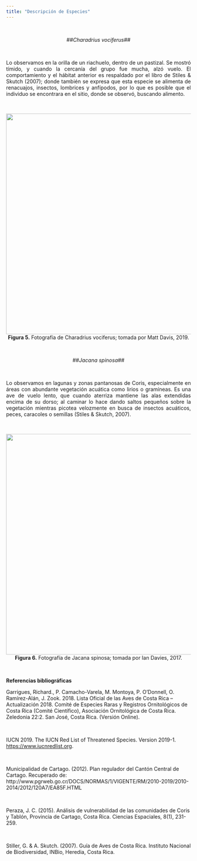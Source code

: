---
title: "Descripción de Especies"
---
\
<p align="center">
##*Charadrius vociferus*##
</p>
\
<p align="justify">
Lo observamos en la orilla de un riachuelo, dentro de un pastizal. Se mostró tímido, y cuando la cercanía del grupo fue mucha, alzó vuelo. El comportamiento y el hábitat anterior es respaldado por el libro de Stiles & Skutch (2007); donde también se expresa que esta especie se alimenta de renacuajos, insectos, lombrices y anfípodos, por lo que es posible que el individuo se encontrara en el sitio, donde se observó, buscando alimento. 
</p>
\
<p align="center">
![](imagenes/cvociferus.jpg){width=600px}
\
**Figura 5.** Fotografía de Charadrius vociferus; tomada por Matt Davis, 2019. 
</p>
\
<p align="center">
##*Jacana spinosa*##
</p>
\
<p align="justify">
Lo observamos en lagunas y zonas pantanosas de Coris, especialmente en áreas con abundante vegetación acuática como lirios o gramíneas. Es una ave de vuelo lento, que cuando aterriza mantiene las alas extendidas encima de su dorso; al caminar lo hace dando saltos pequeños sobre la vegetación mientras picotea velozmente en busca de insectos acuáticos, peces, caracoles o semillas (Stiles & Skutch, 2007).
</p>
\
<p align="center">
![](imagenes/jacana.jpg){width=600px}
\
**Figura 6.** Fotografía de Jacana spinosa; tomada por Ian Davies, 2017.
</p>
\
<p aling="justify">
**Referencias bibliográficas**
\
<p aling="justify">
Garrigues, Richard., P. Camacho-Varela, M. Montoya, P. O’Donnell, O. Ramírez-Alán, J. Zook. 2018. Lista Oficial de las Aves de Costa Rica – Actualización 2018. Comité de Especies Raras y Registros Ornitológicos de Costa Rica (Comité Científico), Asociación Ornitológica de Costa Rica. Zeledonia 22:2. San José, Costa Rica. (Versión Online).
</p>
\
<p aling="justify">
IUCN 2019. The IUCN Red List of Threatened Species. Version 2019-1. <https://www.iucnredlist.org>.
</p>
\
<p aling="justify">
Municipalidad de Cartago. (2012). Plan regulador del Cantón Central de Cartago. Recuperado de: http://www.pgrweb.go.cr/DOCS/NORMAS/1/VIGENTE/RM/2010-2019/2010-2014/2012/120A7/EA85F.HTML
</p>
\
<p aling="justify">
Peraza, J. C. (2015). Análisis de vulnerabilidad de las comunidades de Coris y Tablón, Provincia de Cartago, Costa Rica. Ciencias Espaciales, 8(1), 231-259.
</p>
\
<p aling="justify">
Stiller, G. & A. Skutch. (2007). Guía de Aves de Costa Rica. Instituto Nacional de Biodiversidad, INBio, Heredia, Costa Rica.
</p>
